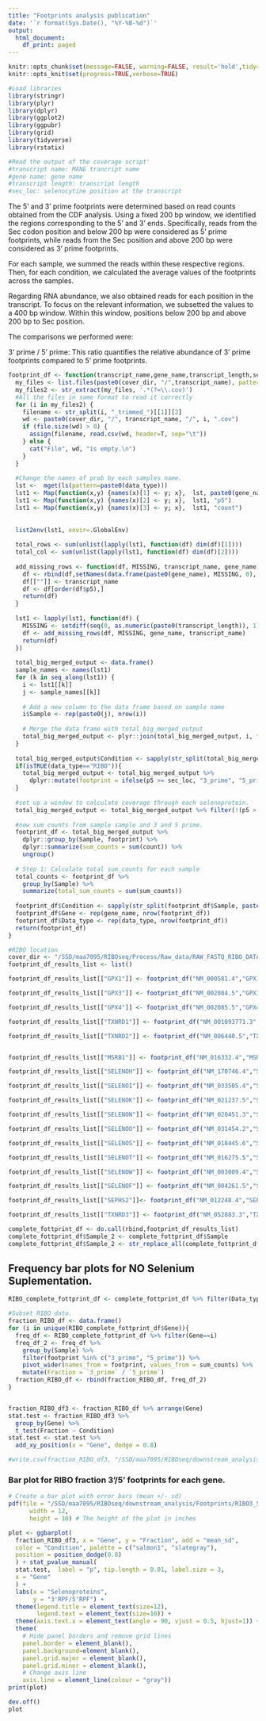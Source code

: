 ```yaml
---
title: "Footprints analysis publication"
date: '`r format(Sys.Date(), "%Y-%B-%d")`'
output:
  html_document:
    df_print: paged
---
```

```r
knitr::opts_chunk$set(message=FALSE, warning=FALSE, result='hold',tidy=TRUE, cache=FALSE, echo = F)
knitr::opts_knit$set(progress=TRUE,verbose=TRUE)
```


```r
#Load libraries
library(stringr)
library(plyr)
library(dplyr)
library(ggplot2)
library(ggpubr)
library(grid)
library(tidyverse)
library(rstatix)
```

```r
#Read the output of the coverage script'
#transcript name: MANE trancript name
#gene name: gene name
#transcript length: transcript length 
#sec_loc: selenocytine position at the transcript
```

The 5' and 3' prime footprints were determined based on read counts obtained from the CDF analysis. Using a fixed 200 bp window, we identified the regions corresponding to the 5' and 3' ends. Specifically, reads from the Sec codon position and below 200 bp were considered as 5' prime footprints, while reads from the Sec position and above 200 bp were considered as 3' prime footprints.

For each sample, we summed the reads within these respective regions. Then, for each condition, we calculated the average values of the footprints across the samples.

Regarding RNA abundance, we also obtained reads for each position in the transcript. To focus on the relevant information, we subsetted the values to a 400 bp window. Within this window, positions below 200 bp and above 200 bp to Sec position.

The comparisons we performed were:

3' prime / 5' prime: This ratio quantifies the relative abundance of 3' prime footprints compared to 5' prime footprints.

```r
footprint_df <- function(transcript_name,gene_name,transcript_length,sec_loc, data_type, window_sec){
  my_files <- list.files(paste0(cover_dir, "/",transcript_name), pattern="_no_se.*\\.cov")
  my_files2 <- str_extract(my_files, '.*(?=\\.cov)')
  #All the files in same format to read it correctly
  for (i in my_files2) {
    filename <- str_split(i, "_trimmed_")[[1]][2]
    wd <- paste0(cover_dir, "/", transcript_name, "/", i, ".cov")
    if (file.size(wd) > 0) {
      assign(filename, read.csv(wd, header=T, sep="\t"))
    } else {
      cat("File", wd, "is empty.\n")
    }
  }
  
  #Change the names of prob by each samples name.
  lst <-  mget(ls(pattern=paste0(data_type)))
  lst1 <- Map(function(x,y) {names(x)[1] <- y; x},  lst, paste0(gene_name))
  lst1 <- Map(function(x,y) {names(x)[2] <- y; x},  lst1, "p5")
  lst1 <- Map(function(x,y) {names(x)[3] <- y; x},  lst1, "count")
  
  
  list2env(lst1, envir=.GlobalEnv)
  
  total_rows <- sum(unlist(lapply(lst1, function(df) dim(df)[1])))
  total_col <- sum(unlist(lapply(lst1, function(df) dim(df)[2])))
  
  add_missing_rows <- function(df, MISSING, transcript_name, gene_name) {
    df <- rbind(df,setNames(data.frame(paste0(gene_name), MISSING, 0), c(paste(transcript_name), "p5", "count")))
    df[[""]] <- transcript_name
    df <- df[order(df$p5),]
    return(df)
  }
  
  lst1 <- lapply(lst1, function(df) {
    MISSING <- setdiff(seq(0, as.numeric(paste0(transcript_length)), 1), df$p5)
    df <- add_missing_rows(df, MISSING, gene_name, transcript_name)
    return(df)
  })
  
  total_big_merged_output <- data.frame()
  sample_names <- names(lst1)
  for (k in seq_along(lst1)) {
    i <- lst1[[k]]
    j <- sample_names[[k]]
    
    # Add a new column to the data frame based on sample name
    i$Sample <- rep(paste0(j), nrow(i))
    
    # Merge the data frame with total_big_merged_output
    total_big_merged_output <- plyr::join(total_big_merged_output, i, type = "full")
  }
  
  total_big_merged_output$Condition <- sapply(str_split(total_big_merged_output$Sample,  paste0("_",data_type)), `[`, 1)
  if(isTRUE(data_type=="RIBO")){
    total_big_merged_output <- total_big_merged_output %>% 
      dplyr::mutate(footprint = ifelse(p5 >= sec_loc, "3_prime", "5_prime"))
  }
  
  #set up a window to calculate coverage through each selenoprotein.
  total_big_merged_output <- total_big_merged_output %>% filter(!(p5 > (sec_loc+window_sec) | p5 < (sec_loc-window_sec)))
  
  #now sum counts from sample sample and 3 and 5 prime.
  footprint_df <- total_big_merged_output %>%
    dplyr::group_by(Sample, footprint) %>%
    dplyr::summarize(sum_counts = sum(count)) %>%
    ungroup()
  
  # Step 1: Calculate total sum_counts for each sample
  total_counts <- footprint_df %>%
    group_by(Sample) %>%
    summarize(total_sum_counts = sum(sum_counts))
  
  footprint_df$Condition <- sapply(str_split(footprint_df$Sample, paste0("_",data_type)), `[`, 1)
  footprint_df$Gene <- rep(gene_name, nrow(footprint_df))
  footprint_df$Data_type <- rep(data_type, nrow(footprint_df))
  return(footprint_df)
}


```

```r
#RIBO location
cover_dir <- "/SSD/maa7095/RIBOseq/Process/Raw_data/RAW_FASTQ_RIBO_DATA/trimmed_out/non_coding_mapping/kallisto_output_kmer21/maped_bam_files"
footprint_df_results_list <- list()

footprint_df_results_list[["GPX1"]] <- footprint_df("NM_000581.4","GPX1",899,220, "RIBO", 200)

footprint_df_results_list[["GPX3"]] <- footprint_df("NM_002084.5","GPX3",1603,281, "RIBO", 200)

footprint_df_results_list[["GPX4"]] <- footprint_df("NM_002085.5","GPX4",851,267, "RIBO", 200)

footprint_df_results_list[["TXNRD1"]] <- footprint_df("NM_001093771.3","TXNRD1",3860,1966, "RIBO", 200)

footprint_df_results_list[["TXNRD2"]] <- footprint_df("NM_006440.5","TXNRD2",1941,1582, "RIBO", 200)


footprint_df_results_list[["MSRB1"]] <- footprint_df("NM_016332.4","MSRB1",1277,326, "RIBO", 200)

footprint_df_results_list[["SELENOH"]] <- footprint_df("NM_170746.4","SELENOH",1192,235, "RIBO", 200)

footprint_df_results_list[["SELENOI"]] <- footprint_df("NM_033505.4","SELENOI",8066,1249, "RIBO", 200)

footprint_df_results_list[["SELENOK"]] <- footprint_df("NM_021237.5","SELENOK",1497,345, "RIBO",200)

footprint_df_results_list[["SELENON"]] <- footprint_df("NM_020451.3","SELENON",4314,417, "RIBO", 200)

footprint_df_results_list[["SELENOO"]] <- footprint_df("NM_031454.2","SELENOO",2283,2025, "RIBO", 200)

footprint_df_results_list[["SELENOS"]] <- footprint_df("NM_018445.6","SELENOS",1218,360, "RIBO",200)

footprint_df_results_list[["SELENOT"]] <- footprint_df("NM_016275.5","SELENOT",3437,187, "RIBO", 200)

footprint_df_results_list[["SELENOW"]] <- footprint_df("NM_003009.4","SELENOW",758,120, "RIBO", 100)

footprint_df_results_list[["SELENOF"]] <- footprint_df("NM_004261.5","SELENOF",1542,301, "RIBO", 200)

footprint_df_results_list[["SEPHS2"]]<- footprint_df("NM_012248.4","SEPHS2",2244,325, "RIBO", 200)

footprint_df_results_list[["TXNRD3"]] <- footprint_df("NM_052883.3","TXNRD3",2921,2058, "RIBO", 200)
```


```r
complete_fottprint_df <- do.call(rbind,footprint_df_results_list)
complete_fottprint_df$Sample_2 <- complete_fottprint_df$Sample
complete_fottprint_df$Sample_2 <- str_replace_all(complete_fottprint_df$Sample_2, "_RIBO", "")
```


## Frequency bar plots for NO Selenium Suplementation. {.tabset}


```r
RIBO_complete_fottprint_df <- complete_fottprint_df %>% filter(Data_type=="RIBO")

#Subset RIBO data.
fraction_RIBO_df <- data.frame()
for (i in unique(RIBO_complete_fottprint_df$Gene)){
  freq_df <- RIBO_complete_fottprint_df %>% filter(Gene==i)
  freq_df_2 <- freq_df %>%
    group_by(Sample) %>%
    filter(footprint %in% c("3_prime", "5_prime")) %>%
    pivot_wider(names_from = footprint, values_from = sum_counts) %>%
    mutate(Fraction = `3_prime` / `5_prime`)
  fraction_RIBO_df <- rbind(fraction_RIBO_df, freq_df_2)
}


fraction_RIBO_df3 <- fraction_RIBO_df %>% arrange(Gene)
stat.test <- fraction_RIBO_df3 %>%
  group_by(Gene) %>%
  t_test(Fraction ~ Condition)
stat.test <- stat.test %>%
  add_xy_position(x = "Gene", dodge = 0.8)

#write.csv(fraction_RIBO_df3, "/SSD/maa7095/RIBOseq/downstream_analysis/Footprints/Footprint_200nt_5_3_RIBO_NoSe.csv")
```





### Bar plot for RIBO fraction 3'/5' footprints for each gene.
```r
# Create a bar plot with error bars (mean +/- sd)
pdf(file = "/SSD/maa7095/RIBOseq/downstream_analysis/Footprints/RIBO3_5_NO_Se_supplementation.pdf",   
      width = 12,
      height = 10) # The height of the plot in inches

plot <- ggbarplot(
  fraction_RIBO_df3, x = "Gene", y = "Fraction", add = "mean_sd", 
  color = "Condition", palette = c("salmon1", "slategray"),
  position = position_dodge(0.8)
  ) + stat_pvalue_manual(
  stat.test,  label = "p", tip.length = 0.01, label.size = 3,
  x = "Gene"
  ) + 
  labs(x = "Selenoproteins", 
       y = "3'RPF/5'RPF") + 
  theme(legend.title = element_text(size=12),
        legend.text = element_text(size=10)) +
  theme(axis.text.x = element_text(angle = 90, vjust = 0.5, hjust=1)) +
  theme(
    # Hide panel borders and remove grid lines
    panel.border = element_blank(),
    panel.background=element_blank(),
    panel.grid.major = element_blank(),
    panel.grid.minor = element_blank(),
    # Change axis line
    axis.line = element_line(colour = "gray"))
print(plot)

dev.off()
plot

```

## {-}
